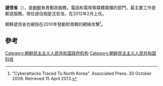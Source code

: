 {{noteTA
|G1=Korea
}}
{{expand|time=2018-05-02}}
{{refimprove|time=2018-05-02}}
'''遞信省'''（{{lang-ko|체신성}}），是[[朝鮮民主主義人民共和國|朝鮮]]負責郵政服務，電話和電視等媒體廣播的部門，最主要工作是郵遞服務。現任遞信相是沈哲浩，在2012年2月上任。

朝鮮遞信省也被指在2010年發動對南韓的網絡攻擊<ref>"Cyberattacks Traced To North Korea". Associated Press. 30 October 2009. Retrieved 15 April 2013.</ref>。

==參考==
{{reflist}}

{{朝鲜民主主义人民共和国政府部门}}
[[Category:朝鲜民主主义人民共和国政府机构|Category:朝鲜民主主义人民共和国政府机构]]
[[Category:朝鲜民主主义人民共和国科技|Category:朝鲜民主主义人民共和国科技]]